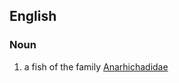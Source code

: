 ==English==

===Noun===

# a fish of the family [http://en.wikipedia.org/wiki/Anarhichadidae Anarhichadidae]